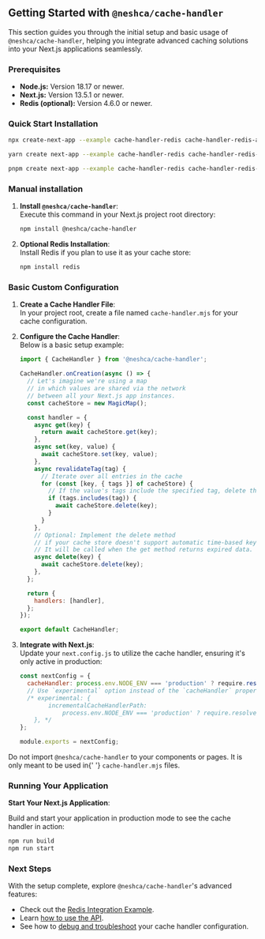 
## Getting Started with `@neshca/cache-handler`

This section guides you through the initial setup and basic usage of `@neshca/cache-handler`, helping you integrate advanced caching solutions into your Next.js applications seamlessly.

### Prerequisites

- **Node.js:** Version 18.17 or newer.
- **Next.js:** Version 13.5.1 or newer.
- **Redis (optional):** Version 4.6.0 or newer.

### Quick Start Installation

```sh copy
npx create-next-app --example cache-handler-redis cache-handler-redis-app
```

```sh copy
yarn create next-app --example cache-handler-redis cache-handler-redis-app
```

```sh copy
pnpm create next-app --example cache-handler-redis cache-handler-redis-app
```

### Manual installation

1. **Install `@neshca/cache-handler`**:  
   Execute this command in your Next.js project root directory:

   ```sh npm2yarn copy
   npm install @neshca/cache-handler
   ```

2. **Optional Redis Installation**:  
   Install Redis if you plan to use it as your cache store:

   ```sh npm2yarn copy
   npm install redis
   ```

### Basic Custom Configuration

1. **Create a Cache Handler File**:  
   In your project root, create a file named `cache-handler.mjs` for your cache configuration.

2. **Configure the Cache Handler**:  
    Below is a basic setup example:

   ```js filename="cache-handler.mjs" copy
   import { CacheHandler } from '@neshca/cache-handler';

   CacheHandler.onCreation(async () => {
     // Let's imagine we're using a map
     // in which values are shared via the network
     // between all your Next.js app instances.
     const cacheStore = new MagicMap();

     const handler = {
       async get(key) {
         return await cacheStore.get(key);
       },
       async set(key, value) {
         await cacheStore.set(key, value);
       },
       async revalidateTag(tag) {
         // Iterate over all entries in the cache
         for (const [key, { tags }] of cacheStore) {
           // If the value's tags include the specified tag, delete this entry
           if (tags.includes(tag)) {
             await cacheStore.delete(key);
           }
         }
       },
       // Optional: Implement the delete method
       // if your cache store doesn't support automatic time-based key expiration.
       // It will be called when the get method returns expired data.
       async delete(key) {
         await cacheStore.delete(key);
       },
     };

     return {
       handlers: [handler],
     };
   });

   export default CacheHandler;
   ```

3. **Integrate with Next.js**:  
   Update your `next.config.js` to utilize the cache handler, ensuring it's only active in production:

   ```js filename="next.config.js" copy
   const nextConfig = {
     cacheHandler: process.env.NODE_ENV === 'production' ? require.resolve('./cache-handler.mjs') : undefined,
     // Use `experimental` option instead of the `cacheHandler` property when using Next.js versions from 13.5.1 to 14.0.4
     /* experimental: {
           incrementalCacheHandlerPath:
               process.env.NODE_ENV === 'production' ? require.resolve('./cache-handler.mjs') : undefined,
       }, */
   };

   module.exports = nextConfig;
   ```

<Callout type="info">
  Do not import <code>@neshca/cache-handler</code> to your components or pages. It is only meant to be used in{' '}
  <code>cache-handler.mjs</code> files.
</Callout>

### Running Your Application

**Start Your Next.js Application**:

Build and start your application in production mode to see the cache handler in action:

```sh npm2yarn copy
npm run build
npm run start
```

### Next Steps

With the setup complete, explore `@neshca/cache-handler`'s advanced features:

- Check out the [Redis Integration Example](/redis).
- Learn [how to use the API](/configuration/on-creation).
- See how to [debug and troubleshoot](/troubleshooting) your cache handler configuration.
